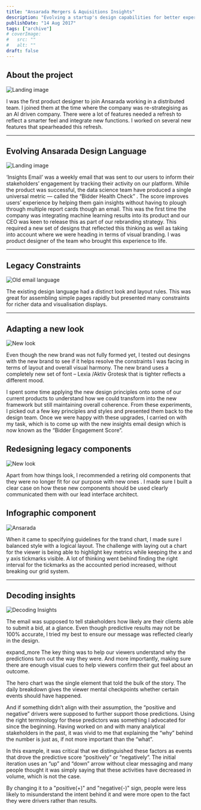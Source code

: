 ```yaml
---
title: "Ansarada Mergers & Aquisitions Insights"
description: "Evolving a startup's design capabilities for better experimentation and growth"
publishDate: "14 Aug 2017"
tags: ["archive"]
# coverImage:
#   src: ""
#   alt: ""
draft: false
---
```


## About the project

![Landing image](./ansarada-landing.png)

I was the first product designer to join Ansarada working in a distributed team. I joined them at the time where the company was re-strategising as an AI driven company. There were a lot of features needed a refresh to reflect a smarter feel and integrate new functions. I worked on several new features that spearheaded this refresh.

---

## Evolving Ansarada Design Language

![Landing image](./ansarada-tabular.png)

‘Insights Email’ was a weekly email that was sent to our users to inform their stakeholders’ engagement by tracking their activity on our platform. While the product was successful, the data science team have produced a single universal metric — called the “Bidder Health Check” . The score improves users’ experience by helping them gain insights without having to plough through multiple report cards though an email. This was the first time the company was integrating machine learning results into its product and our CEO was keen to release this as part of our rebranding strategy. This required a new set of designs that reflected this thinking as well as taking into account where we were heading in terms of visual branding. I was product designer of the team who brought this experience to life.

---

## Legacy Constraints

![Old email language](./ansarada-constraints.png)

The existing design language had a distinct look and layout rules. This was great for assembling simple pages rapidly but presented many constraints for richer data and visualisation displays.

---

## Adapting a new look

![New look](./ansarada-newLook.png)

Even though the new brand was not fully formed yet, I tested out desingns with the new brand to see if it helps resolve the constraints I was facing in terms of layout and overall visual harmony. The new brand uses a completely new set of font – Lexia /Aktiv Grotesk that is tighter reflects a different mood.

I spent some time applying the new design principles onto some of our current products to understand how we could transform into the new framework but still maintaining overall coherence. From these experiments, I picked out a few key principles and styles and presented them back to the design team. Once we were happy with these upgrades, I carried on with my task, which is to come up with the new insights email design which is now known as the “Bidder Engagement Score”.

## Redesigning legacy components

![New look](./ansarada-redesign.png)

Apart from how things look, I recommended a retiring old components that they were no longer fit for our purpose with new ones . I made sure I built a clear case on how these new components should be used clearly communicated them with our lead interface architect.

## Infographic component

![Ansarada](./ansarada-chart.gif)

When it came to specifying guidelines for the trand chart, I made sure I balanced style with a logical layout. The challenge with laying out a chart for the viewer is being able to highlight key metrics while keeping the x and y axis tickmarks visible. A lot of thinking went behind finding the right interval for the tickmarks as the accounted period increased, without breaking our grid system.

---

## Decoding insights

![Decoding Insights](./ansarada-redesign2.png)

The email was supposed to tell stakeholders how likely are their clients able to submit a bid, at a glance. Even though predictive results may not be 100% accurate, I tried my best to ensure our message was reflected clearly in the design.

expand_more
The key thing was to help our viewers understand why the predictions turn out the way they were. And more importantly, making sure there are enough visual cues to help viewers confirm their gut feel about an outcome.

The hero chart was the single element that told the bulk of the story. The daily breakdown gives the viewer mental checkpoints whether certain events should have happened.

And if something didn’t align with their assumption, the “positive and negative” drivers were supposed to further support those predictions. Using the right terminology for these predictors was something I advocated for since the beginning. Having worked on and with many analytical stakeholders in the past, it was vivid to me that explaining the “why” behind the number is just as, if not more important than the “what”.

In this example, it was critical that we distinguished these factors as events that drove the predictive score “positively” or “negatively”. The initial iteration uses an “up” and “down” arrow without clear messaging and many people thought it was simply saying that these activities have decreased in volume, which is not the case.

By changing it to a "positive(+)" and "negative(-)" sign, people were less likely to misunderstand the intent behind it and were more open to the fact they were drivers rather than results.
